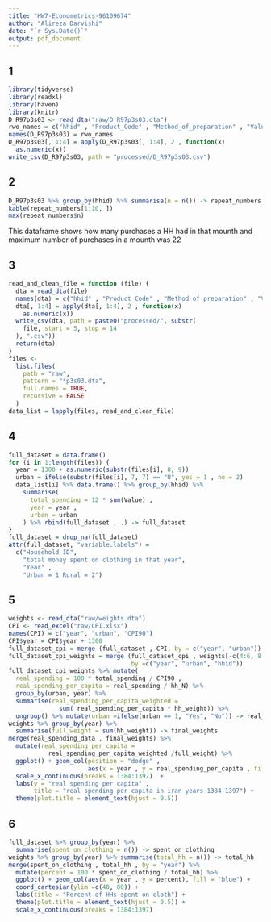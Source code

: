 ```yaml
---
title: "HW7-Econometrics-96109674"
author: "Alireza Darvishi"
date: "`r Sys.Date()`"
output: pdf_document
---
```


## 1

```r
library(tidyverse)
library(readxl)
library(haven)
library(knitr)
D_R97p3s03 <- read_dta("raw/D_R97p3s03.dta")
rwo_names = c("hhid" , "Product_Code" , "Method_of_preparation" , "Value")
names(D_R97p3s03) = rwo_names
D_R97p3s03[, 1:4] = apply(D_R97p3s03[, 1:4], 2 , function(x)
  as.numeric(x))
write_csv(D_R97p3s03, path = "processed/D_R97p3s03.csv")
```


## 2

```r
D_R97p3s03 %>% group_by(hhid) %>% summarise(n = n()) -> repeat_numbers
kable(repeat_numbers[1:10, ])
max(repeat_numbers$n)
```


This dataframe shows how many purchases a HH had in that mounth and maximum number of purchases in a mounth was 22

## 3



```r
read_and_clean_file = function (file) {
  dta = read_dta(file)
  names(dta) = c("hhid" , "Product_Code" , "Method_of_preparation" , "Value")
  dta[, 1:4] = apply(dta[, 1:4], 2 , function(x)
    as.numeric(x))
  write_csv(dta, path = paste0("processed/", substr(
    file, start = 5, stop = 14
  ), ".csv"))
  return(dta)
}
files <-
  list.files(
    path = "raw",
    pattern = "*p3s03.dta",
    full.names = TRUE,
    recursive = FALSE
  )
data_list = lapply(files, read_and_clean_file)
```

## 4

```r
full_dataset = data.frame()
for (i in 1:length(files)) {
  year = 1300 + as.numeric(substr(files[i], 8, 9))
  urban = ifelse(substr(files[i], 7, 7) == "U", yes = 1 , no = 2)
  data_list[i] %>% data.frame() %>% group_by(hhid) %>%
    summarise(
      total_spending = 12 * sum(Value) ,
      year = year ,
      urban = urban
    ) %>% rbind(full_dataset , .) -> full_dataset
}
full_dataset = drop_na(full_dataset)
attr(full_dataset, "variable.labels") =
  c("Household ID",
    "total money spent on clothing in that year",
    "Year" ,
    "Urban = 1 Rural = 2")
```

## 5

```r
weights <- read_dta("raw/weights.dta")
CPI <- read_excel("raw/CPI.xlsx")
names(CPI) = c("year", "urban", "CPI90")
CPI$year = CPI$year + 1300
full_dataset_cpi = merge (full_dataset , CPI, by = c("year", "urban"))
full_dataset_cpi_weights = merge (full_dataset_cpi , weights[-c(4:6, 8:10)] ,
                                  by =c("year", "urban", "hhid"))
full_dataset_cpi_weights %>% mutate(
  real_spending = 100 * total_spending / CPI90 ,
  real_spending_per_capita = real_spending / hh_N) %>%
  group_by(urban, year) %>%
  summarise(real_spending_per_capita_weighted = 
              sum( real_spending_per_capita * hh_weight)) %>%
  ungroup() %>% mutate(urban =ifelse(urban == 1, "Yes", "No")) -> real_spending_data
weights %>% group_by(year) %>%
  summarise(full_weight = sum(hh_weight)) -> final_weights
merge(real_spending_data , final_weights) %>%
  mutate(real_spending_per_capita =
           real_spending_per_capita_weighted /full_weight) %>%
  ggplot() + geom_col(position = "dodge" ,
                      aes(x = year , y = real_spending_per_capita , fill = urban)) +
  scale_x_continuous(breaks = 1384:1397)  +
  labs(y = "real spending per capita" ,
       title = "real spending per capita in iran years 1384-1397") +
  theme(plot.title = element_text(hjust = 0.5))
```

## 6
```r
full_dataset %>% group_by(year) %>%
  summarise(spent_on_clothing = n()) -> spent_on_clothing
weights %>% group_by(year) %>% summarise(total_hh = n()) -> total_hh
merge(spent_on_clothing , total_hh , by = "year") %>%
  mutate(percent = 100 * spent_on_clothing / total_hh) %>%
  ggplot() + geom_col(aes(x = year , y = percent), fill = "blue") +
  coord_cartesian(ylim =c(40, 80)) +
  labs(title = "Percent of HHs spent on cloth") +
  theme(plot.title = element_text(hjust = 0.5)) +
  scale_x_continuous(breaks = 1384:1397)
```

